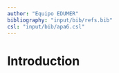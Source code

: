 ```yaml
---
author: "Equipo EDUMER"
bibliography: "input/bib/refs.bib"
csl: "input/bib/apa6.csl"
---
```


# Introduction

